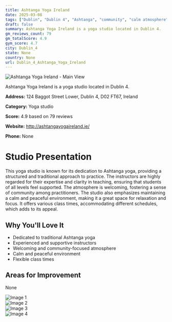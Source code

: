 ```yaml
---
title: Ashtanga Yoga Ireland
date: 2025-03-08
tags: ["Dublin", "Dublin 4", "Ashtanga", "community", "calm atmosphere", "Dublin 4"]  
draft: false
summary: Ashtanga Yoga Ireland is a yoga studio located in Dublin 4.
gm_reviews_count: 79
gm_totalScore: 4.9
gym_score: 4.7
city: Dublin_4
state: None
country: None
url: Dublin_4_Ashtanga_Yoga_Ireland
---
```


<div className="aspect-[16/9] relative my-8">
  <img 
    src="https://lh5.googleusercontent.com/p/AF1QipMN5S1p2Z2LDXpV12M30Zc5ecxY34TvoSuFlK9h=w1920-h1080-k-no"
    alt="Ashtanga Yoga Ireland - Main View"
    className="object-cover absolute inset-0 w-full h-full rounded-lg"
  />
</div>

Ashtanga Yoga Ireland is a yoga studio located in Dublin 4.

**Address:** 124 Baggot Street Lower, Dublin 4, D02 FT67, Ireland

**Category:** Yoga studio

**Score:** 4.9 based on 79 reviews

**Website:** http://ashtangayogaireland.ie/

**Phone:** None

# Studio Presentation

This yoga studio is known for its dedication to Ashtanga yoga, providing a structured and traditional approach to practice. The instructors are highly regarded for their expertise and clarity in teaching, ensuring that students of all levels feel supported. The atmosphere is welcoming, fostering a sense of community among practitioners. The studio also emphasizes maintaining a calm and peaceful environment, making it a great space for relaxation and focus. It offers various class times, accommodating different schedules, which adds to its appeal.


## Why You'll Love It

- Dedicated to traditional Ashtanga yoga
- Experienced and supportive instructors
- Welcoming and community-focused atmosphere
- Calm and peaceful environment
- Flexible class times

## Areas for Improvement

None

<div className="grid grid-cols-1 xl:grid-cols-2 gap-4 my-8">
<div className="aspect-[4/3] relative"><img src="https://lh5.googleusercontent.com/p/AF1QipNd6ERAiICM8YnZ0F4y9i_qgE7HgiQbnXyZQv1-=w1920-h1080-k-no" alt="Image 1" className="object-cover absolute inset-0 w-full h-full rounded-lg" /></div>
<div className="aspect-[4/3] relative"><img src="https://lh5.googleusercontent.com/p/AF1QipNbbg6INGkbaC4faMi68P9LCv3Kkj02QTZLn3vU=w1920-h1080-k-no" alt="Image 2" className="object-cover absolute inset-0 w-full h-full rounded-lg" /></div>
<div className="aspect-[4/3] relative"><img src="https://lh5.googleusercontent.com/p/AF1QipN86j2vJFpa_hqjlgO_Hsijyu4Ibt9LM1TwZX3S=w1920-h1080-k-no" alt="Image 3" className="object-cover absolute inset-0 w-full h-full rounded-lg" /></div>
<div className="aspect-[4/3] relative"><img src="https://lh5.googleusercontent.com/p/AF1QipMii8fZBKUlwCMXE8joqa2hUXiXaqUUb7sLlQEx=w1920-h1080-k-no" alt="Image 4" className="object-cover absolute inset-0 w-full h-full rounded-lg" /></div>
</div>